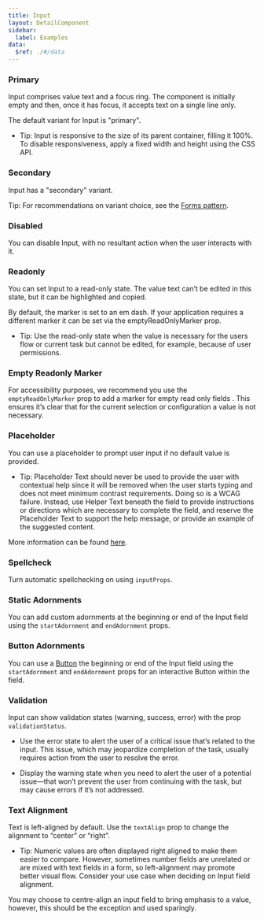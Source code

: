 ```yaml
---
title: Input
layout: DetailComponent
sidebar:
  label: Examples
data:
  $ref: ./#/data
---
```


<LivePreviewControls>
<LivePreview componentName="input" exampleName="Primary" >

### Primary

Input comprises value text and a focus ring. The component is initially empty and then, once it has focus, it accepts text on a single line only.  

The default variant for Input is "primary".

- Tip: Input is responsive to the size of its parent container, filling it 100%. To disable responsiveness, apply a fixed width and height using the CSS API. 

</LivePreview>
<LivePreview componentName="input" exampleName="Secondary" >

### Secondary

Input has a "secondary" variant. 

Tip: For recommendations on variant choice, see the [Forms pattern](salt/patterns/forms). 

</LivePreview>
<LivePreview componentName="input" exampleName="Disabled" >

### Disabled
 
You can disable Input, with no resultant action when the user interacts with it. 

</LivePreview>
<LivePreview componentName="input" exampleName="Readonly" >

### Readonly
 
You can set Input to a read-only state. The value text can’t be edited in this state, but it can be highlighted and copied. 

By default, the marker is set to an em dash. If your application requires a different marker it can be set via the emptyReadOnlyMarker prop. 

- Tip: Use the read-only state when the value is necessary for the users flow or current task but cannot be edited, for example, because of user permissions. 

</LivePreview>
<LivePreview componentName="input" exampleName="EmptyReadonlyMarker" >

### Empty Readonly Marker

For accessibility purposes, we recommend you use the `emptyReadOnlyMarker` prop to add a marker for empty read only fields . This ensures it’s clear that for the current selection or configuration a value is not necessary. 

</LivePreview>
<LivePreview componentName="input" exampleName="Placeholder" >

### Placeholder

You can use a placeholder to prompt user input if no default value is provided. 

- Tip: Placeholder Text should never be used to provide the user with contextual help since it will be removed when the user starts typing and does not meet minimum contrast requirements. Doing so is a WCAG failure. Instead, use Helper Text beneath the field to provide instructions or directions which are necessary to complete the field, and reserve the Placeholder Text to support the help message, or provide an example of the suggested content. 

More information can be found [here](https://www.w3.org/WAI/tutorials/forms/instructions/).

</LivePreview>
<LivePreview componentName="input" exampleName="Spellcheck" >

### Spellcheck

Turn automatic spellchecking on using `inputProps`. 

</LivePreview>
<LivePreview componentName="input" exampleName="StaticAdornments" >

### Static Adornments

You can add custom adornments at  the beginning or end of the Input field using the `startAdornment` and `endAdornment` props. 

</LivePreview>
<LivePreview componentName="input" exampleName="ButtonAdornments" >

### Button Adornments

You can use a [Button](/salt/components/button) the beginning or end of the Input field using the `startAdornment` and `endAdornment` props for an interactive Button within the field. 

</LivePreview>
<LivePreview componentName="input" exampleName="Validation" >

### Validation

Input can show validation states (warning, success, error) with the prop `validationStatus`. 

- Use the error state to alert the user of a critical issue that’s related to the input. This issue, which may jeopardize completion of the task, usually requires action from the user to resolve the error. 

- Display the warning state when you need to alert the user of a potential issue—that won’t prevent the user from continuing with the task, but may cause errors if it’s not addressed. 

</LivePreview>
<LivePreview componentName="input" exampleName="TextAlignment" >

### Text Alignment

Text is left-aligned by default. Use the `textAlign` prop to change the alignment to “center” or “right”. 

- Tip: Numeric values are often displayed right aligned to make them easier to compare. However, sometimes number fields are unrelated or are mixed with text fields in a form, so left-alignment may promote better visual flow. Consider your use case when deciding on Input field alignment. 

You may choose to centre-align an input field to bring emphasis to a value, however, this should be the exception and used sparingly. 

</LivePreview>
</LivePreviewControls>
